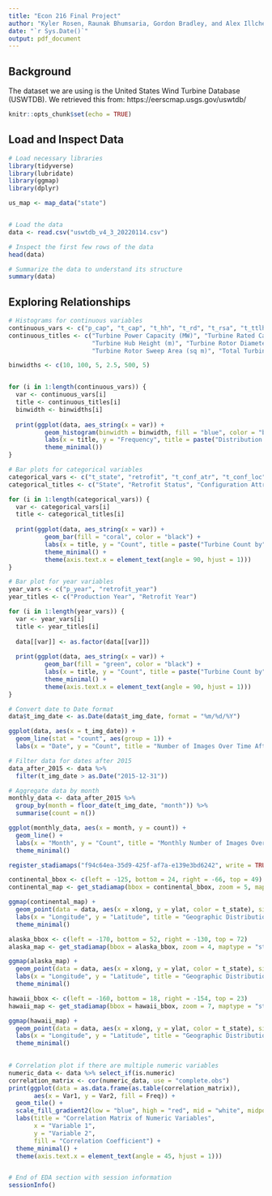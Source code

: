 ```yaml
---
title: "Econ 216 Final Project"
author: "Kyler Rosen, Raunak Bhumsaria, Gordon Bradley, and Alex Illchev"
date: "`r Sys.Date()`"
output: pdf_document
---
```



## Background
The dataset we are using is the United States Wind Turbine Database (USWTDB). We retrieved this from: https://eerscmap.usgs.gov/uswtdb/ 

```r
knitr::opts_chunk$set(echo = TRUE)
```


## Load and Inspect Data

```r
# Load necessary libraries
library(tidyverse)
library(lubridate)
library(ggmap)
library(dplyr)

us_map <- map_data("state")


# Load the data
data <- read.csv("uswtdb_v4_3_20220114.csv")

# Inspect the first few rows of the data
head(data)

# Summarize the data to understand its structure
summary(data)
```

## Exploring Relationships

```r
# Histograms for continuous variables
continuous_vars <- c("p_cap", "t_cap", "t_hh", "t_rd", "t_rsa", "t_ttlh")
continuous_titles <- c("Turbine Power Capacity (MW)", "Turbine Rated Capacity (MW)", 
                       "Turbine Hub Height (m)", "Turbine Rotor Diameter (m)", 
                       "Turbine Rotor Sweep Area (sq m)", "Total Turbine Height (m)")

binwidths <- c(10, 100, 5, 2.5, 500, 5)


for (i in 1:length(continuous_vars)) {
  var <- continuous_vars[i]
  title <- continuous_titles[i]
  binwidth <- binwidths[i]
  
  print(ggplot(data, aes_string(x = var)) +
          geom_histogram(binwidth = binwidth, fill = "blue", color = "black") +
          labs(x = title, y = "Frequency", title = paste("Distribution of", title)) +
          theme_minimal())
}

```

```r
# Bar plots for categorical variables
categorical_vars <- c("t_state", "retrofit", "t_conf_atr", "t_conf_loc")
categorical_titles <- c("State", "Retrofit Status", "Configuration Attribute", "Configuration Location")

for (i in 1:length(categorical_vars)) {
  var <- categorical_vars[i]
  title <- categorical_titles[i]
  
  print(ggplot(data, aes_string(x = var)) +
          geom_bar(fill = "coral", color = "black") +
          labs(x = title, y = "Count", title = paste("Turbine Count by", title)) +
          theme_minimal() +
          theme(axis.text.x = element_text(angle = 90, hjust = 1)))
}

```

```r
# Bar plot for year variables
year_vars <- c("p_year", "retrofit_year")
year_titles <- c("Production Year", "Retrofit Year")

for (i in 1:length(year_vars)) {
  var <- year_vars[i]
  title <- year_titles[i]
  
  data[[var]] <- as.factor(data[[var]])
  
  print(ggplot(data, aes_string(x = var)) +
          geom_bar(fill = "green", color = "black") +
          labs(x = title, y = "Count", title = paste("Turbine Count by", title)) +
          theme_minimal() +
          theme(axis.text.x = element_text(angle = 90, hjust = 1)))
}

```

```r
# Convert date to Date format
data$t_img_date <- as.Date(data$t_img_date, format = "%m/%d/%Y")

ggplot(data, aes(x = t_img_date)) +
  geom_line(stat = "count", aes(group = 1)) +
  labs(x = "Date", y = "Count", title = "Number of Images Over Time After 2015")

# Filter data for dates after 2015
data_after_2015 <- data %>%
  filter(t_img_date > as.Date("2015-12-31"))

# Aggregate data by month
monthly_data <- data_after_2015 %>%
  group_by(month = floor_date(t_img_date, "month")) %>%
  summarise(count = n())

ggplot(monthly_data, aes(x = month, y = count)) +
  geom_line() +
  labs(x = "Month", y = "Count", title = "Monthly Number of Images Over Time After 2015") +
  theme_minimal()


```

```r
register_stadiamaps("f94c64ea-35d9-425f-af7a-e139e3bd6242", write = TRUE)

continental_bbox <- c(left = -125, bottom = 24, right = -66, top = 49)
continental_map <- get_stadiamap(bbox = continental_bbox, zoom = 5, maptype = "stamen_toner_lite")

ggmap(continental_map) +
  geom_point(data = data, aes(x = xlong, y = ylat, color = t_state), size = 1) +
  labs(x = "Longitude", y = "Latitude", title = "Geographic Distribution of Turbines in Continental US") +
  theme_minimal()

alaska_bbox <- c(left = -170, bottom = 52, right = -130, top = 72)
alaska_map <- get_stadiamap(bbox = alaska_bbox, zoom = 4, maptype = "stamen_toner_lite")

ggmap(alaska_map) +
  geom_point(data = data, aes(x = xlong, y = ylat, color = t_state), size = 1) +
  labs(x = "Longitude", y = "Latitude", title = "Geographic Distribution of Turbines in Alaska") +
  theme_minimal()

hawaii_bbox <- c(left = -160, bottom = 18, right = -154, top = 23)
hawaii_map <- get_stadiamap(bbox = hawaii_bbox, zoom = 7, maptype = "stamen_toner_lite")

ggmap(hawaii_map) +
  geom_point(data = data, aes(x = xlong, y = ylat, color = t_state), size = 1) +
  labs(x = "Longitude", y = "Latitude", title = "Geographic Distribution of Turbines in Hawaii") +
  theme_minimal()
  
```

```r

# Correlation plot if there are multiple numeric variables
numeric_data <- data %>% select_if(is.numeric)
correlation_matrix <- cor(numeric_data, use = "complete.obs")
print(ggplot(data = as.data.frame(as.table(correlation_matrix)),
       aes(x = Var1, y = Var2, fill = Freq)) +
  geom_tile() +
  scale_fill_gradient2(low = "blue", high = "red", mid = "white", midpoint = 0, limit = c(-1,1)) +
  labs(title = "Correlation Matrix of Numeric Variables",
       x = "Variable 1", 
       y = "Variable 2", 
       fill = "Correlation Coefficient") +
  theme_minimal() +
  theme(axis.text.x = element_text(angle = 45, hjust = 1)))


# End of EDA section with session information
sessionInfo()
```
